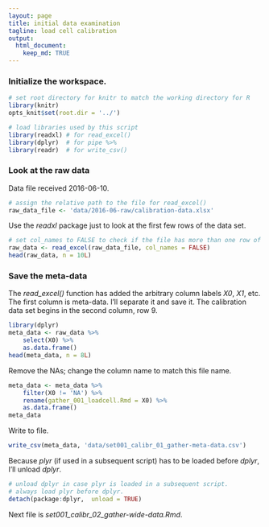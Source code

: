 ```yaml
---
layout: page
title: initial data examination 
tagline: load cell calibration 
output: 
  html_document:
    keep_md: TRUE
---
```



### Initialize the workspace.

```r
# set root directory for knitr to match the working directory for R
library(knitr) 
opts_knit$set(root.dir = '../')

# load libraries used by this script
library(readxl) # for read_excel() 
library(dplyr)  # for pipe %>%
library(readr)  # for write_csv()
```

### Look at the raw data

Data file received 2016-06-10. 

```r
# assign the relative path to the file for read_excel()
raw_data_file <- 'data/2016-06-raw/calibration-data.xlsx'
```

Use the *readxl* package just to look at the first few rows of the data set. 

```r
# set col_names to FALSE to check if the file has more than one row of headings
raw_data <- read_excel(raw_data_file, col_names = FALSE)
head(raw_data, n = 10L)
```

### Save the meta-data

The *read_excel()* function has added the arbitrary column labels *X0*, *X1*, etc. The first column is meta-data. I'll separate it and save it. The calibration data set begins in the second column, row 9. 

```r
library(dplyr)
meta_data <- raw_data %>%
	select(X0) %>%
	as.data.frame()
head(meta_data, n = 8L)
```

Remove the NAs; change the column name to match this file name.  

```r
meta_data <- meta_data %>%
	filter(X0 != 'NA') %>%
	rename(gather_001_loadcell.Rmd = X0) %>%
	as.data.frame()
meta_data
```

Write to file. 

```r
write_csv(meta_data, 'data/set001_calibr_01_gather-meta-data.csv')
```

Because *plyr* (if used in a subsequent script) has to be loaded before *dplyr*, I'll unload *dplyr*. 
 
```r
# unload dplyr in case plyr is loaded in a subsequent script.
# always load plyr before dplyr.
detach(package:dplyr,  unload = TRUE)
```

Next file is *set001_calibr_02_gather-wide-data.Rmd*. 

